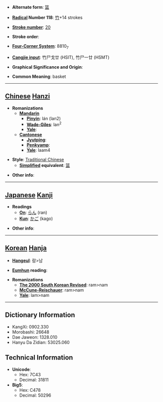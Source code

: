 * '''Alternate form''': [[篮]]

* '''[[Wiktionary:Chinese radical index| Radical]] Number 118''': [[Wiktionary:Chinese radical index 竹|竹]]+14 strokes

* '''[[Wiktionary:Chinese total strokes index|Stroke number]]''': [[Wiktionary:Chinese total strokes index 20|20]]

* '''Stroke order''': 

* '''[[Wiktionary:Chinese four corner index|Four-Corner System]]''': 8810<sub>7</sub>

* '''[[Wiktionary:Chinese Cangjie index|Cangjie input]]''': 竹尸戈廿 (HSIT), 竹尸一廿 (HSMT)

* '''Graphical Significance and Origin''': 

* '''Common Meaning''': basket

----

== [[Chinese]] [[Hanzi]] ==

* '''Romanizations'''
** '''[[Mandarin]]'''
*** '''[[Pinyin]]''': lán (lan2)
*** '''[[Wade-Giles]]''': lan<sup>2</sup>
*** '''[[Yale]]''': 
** '''[[Cantonese]]'''
*** '''[[Jyutping]]''':
*** '''[[Penkyamp]]''': 
*** '''[[Yale]]''': laam4

* '''Style''': [[Traditional Chinese]] 
** '''[[Simplified Chinese|Simplified]] equivalent''': [[篮]]

* '''Other info''': 

----

== [[Japanese]] [[Kanji]] ==

* '''Readings'''
** '''[[On]]''': [[らん]] (ran)
** '''[[Kun]]''': [[かご]] (kago)

* '''Other info''':  

----

== [[Korean]] [[Hanja]] ==

* '''[[Hangeul]]''': 람>남

* '''[[Eumhun]] reading''': 

* '''Romanizations'''
** '''[[The 2000 South Korean Revised Romanization|The 2000 South Korean Revised]]''': ram>nam
** '''[[McCune-Reischauer]]''': ram>nam
** '''[[Yale]]''': lam>nam

----

== Dictionary Information ==

* KangXi: 0902.330
* Morobashi: 26648
* Dae Jaweon: 1328.010
* Hanyu Da Zidian: 53025.060

== Technical Information ==

* '''Unicode''':
** Hex: 7C43
** Decimal: 31811
* '''Big5''':
** Hex: C478
** Decimal: 50296